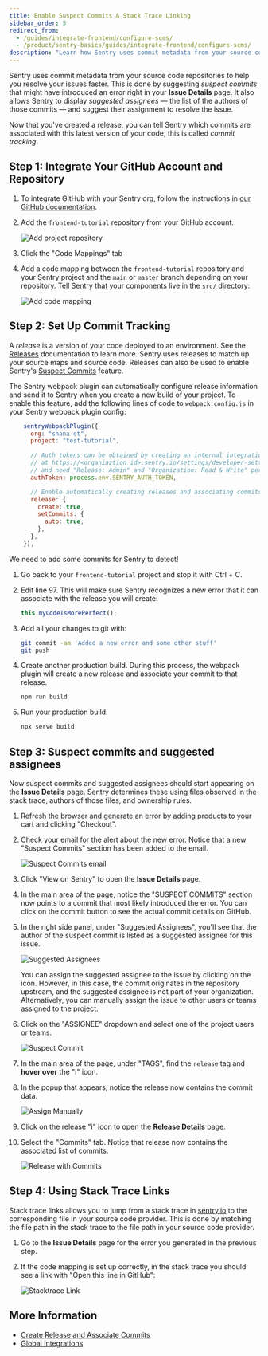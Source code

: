 ```yaml
---
title: Enable Suspect Commits & Stack Trace Linking
sidebar_order: 5
redirect_from:
  - /guides/integrate-frontend/configure-scms/
  - /product/sentry-basics/guides/integrate-frontend/configure-scms/
description: "Learn how Sentry uses commit metadata from your source code repositories to help you resolve your issues faster."
---
```


<Include name="only-error-issues-note.mdx" />

Sentry uses commit metadata from your source code repositories to help you resolve your issues faster. This is done by suggesting _suspect commits_ that might have introduced an error right in your **Issue Details** page. It also allows Sentry to display _suggested assignees_ — the list of the authors of those commits — and suggest their assignment to resolve the issue.

Now that you've created a release, you can tell Sentry which commits are associated with this latest version of your code; this is called _commit tracking_.

## Step 1: Integrate Your GitHub Account and Repository

1. To integrate GitHub with your Sentry org, follow the instructions in [our GitHub documentation](/product/integrations/source-code-mgmt/github/).

2. Add the `frontend-tutorial` repository from your GitHub account.

   ![Add project repository](configure-scms-01.png)

3. Click the "Code Mappings" tab

4. Add a code mapping between the `frontend-tutorial` repository and your Sentry project and the `main` or `master` branch depending on your repository. Tell Sentry that your components live in the `src/` directory:

   ![Add code mapping](configure-scms-09.png)

## Step 2: Set Up Commit Tracking

A _release_ is a version of your code deployed to an environment. See the [Releases](/product/releases/) documentation to learn more. Sentry uses releases to match up your source maps and source code. Releases can also be used to enable Sentry's [Suspect Commits](/product/issues/suspect-commits/) feature.

The Sentry webpack plugin can automatically configure release information and send it to Sentry when you create a new build of your project. To enable this feature, add the following lines of code to `webpack.config.js` in your Sentry webpack plugin config:

```javascript {filename:webpack.config.js}
    sentryWebpackPlugin({
      org: "shana-et",
      project: "test-tutorial",

      // Auth tokens can be obtained by creating an internal integration
      // at https://<organiaztion_id>.sentry.io/settings/developer-settings/
      // and need "Release: Admin" and "Organization: Read & Write" permissions
      authToken: process.env.SENTRY_AUTH_TOKEN,

      // Enable automatically creating releases and associating commits
      release: {
        create: true,
        setCommits: {
          auto: true,
        },
      },
    }),
```

We need to add some commits for Sentry to detect!

1. Go back to your `frontend-tutorial` project and stop it with Ctrl + C.

1. Edit line 97. This will make sure Sentry recognizes a new error that it can associate with the release you will create:

   ```javascript {filename:src/components/App.js}
   this.myCodeIsMorePerfect();
   ```

1. Add all your changes to git with:

   ```bash
   git commit -am 'Added a new error and some other stuff'
   git push
   ```

1. Create another production build. During this process, the webpack plugin will create a new release and associate your commit to that release.

   ```bash
   npm run build
   ```

1. Run your production build:

   ```bash
   npx serve build
   ```

## Step 3: Suspect commits and suggested assignees

Now suspect commits and suggested assignees should start appearing on the **Issue Details** page. Sentry determines these using files observed in the stack trace, authors of those files, and ownership rules.

1. Refresh the browser and generate an error by adding products to your cart and clicking "Checkout".

1. Check your email for the alert about the new error. Notice that a new "Suspect Commits" section has been added to the email.

   ![Suspect Commits email](configure-scms-08.png)

1. Click "View on Sentry" to open the **Issue Details** page.

1. In the main area of the page, notice the "SUSPECT COMMITS" section now points to a commit that most likely introduced the error. You can click on the commit button to see the actual commit details on GitHub.

1. In the right side panel, under "Suggested Assignees", you'll see that the author of the suspect commit is listed as a suggested assignee for this issue.

   ![Suggested Assignees](configure-scms-04.png)

   You can assign the suggested assignee to the issue by clicking on the icon. However, in this case, the commit originates in the repository upstream, and the suggested assignee is not part of your organization. Alternatively, you can manually assign the issue to other users or teams assigned to the project.

1. Click on the "ASSIGNEE" dropdown and select one of the project users or teams.

   ![Suspect Commit](configure-scms-05.png)

1. In the main area of the page, under "TAGS", find the `release` tag and **hover over** the "i" icon.

1. In the popup that appears, notice the release now contains the commit data.

   ![Assign Manually](configure-scms-06.png)

1. Click on the release "i" icon to open the **Release Details** page.

1. Select the "Commits" tab. Notice that release now contains the associated list of commits.

   ![Release with Commits](configure-scms-07.png)

## Step 4: Using Stack Trace Links

Stack trace links allows you to jump from a stack trace in [sentry.io](https://sentry.io) to the corresponding file in your source code provider. This is done by matching the file path in the stack trace to the file path in your source code provider.

1. Go to the **Issue Details** page for the error you generated in the previous step.

2. If the code mapping is set up correctly, in the stack trace you should see a link with "Open this line in GitHub":

   ![Stacktrace Link](configure-scms-10.png)

## More Information

- [Create Release and Associate Commits](/product/releases/setup/)
- [Global Integrations](/product/integrations/)

